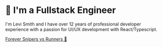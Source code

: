 # 👋 I'm a Fullstack Engineer

I'm Levi Smith and I have over 12 years of professional developer experience with a passion for UI/UX development with React/Typescript.

[Forever Snipers vs Runners 🏃](https://www.foreversnipersvsrunners.com/)
